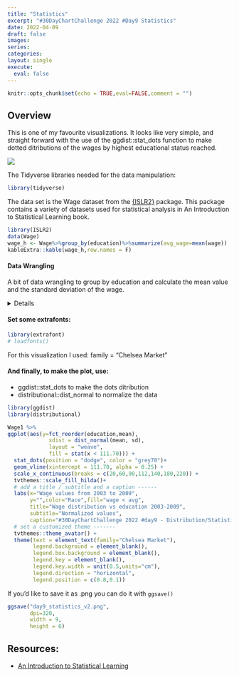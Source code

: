 ```yaml
---
title: "Statistics"
excerpt: "#30DayChartChallenge 2022 #Day9 Statistics"
date: 2022-04-09
draft: false
images:
series:
categories:
layout: single
execute: 
  eval: false
---
```


```r
knitr::opts_chunk$set(echo = TRUE,eval=FALSE,comment = "")
```

## Overview

This is one of my favourite visualizations. It looks like very simple, and straight forward with the use of the ggdist::stat_dots function to make dotted ditributions of the wages by highest educational status reached.

![](featured.png)

The Tidyverse libraries needed for the data manipulation:

```r
library(tidyverse)
```

The data set is the Wage dataset from the [{ISLR2}](https://www.statlearning.com/) package. This package contains a variety of datasets used for statistical analysis in An Introduction to Statistical Learning book.

```r
library(ISLR2)
data(Wage)
wage_h <- Wage%>%group_by(education)%>%summarize(avg_wage=mean(wage))
kableExtra::kable(wage_h,row.names = F)
```

#### Data Wrangling

A bit of data wrangling to group by education and calculate the mean value and the standard deviation of the wage.

<details>

```r
Wage1 <- Wage %>%
  mutate(education=gsub("\\d. ","",education)) %>% #count(year)
  group_by(education)%>%
  mutate(mean=mean(wage),
         sd=sd(wage)) %>%
  ungroup() %>% # pull(mean)%>%summary
  select(education,mean,sd) %>%
  distinct()
```

</details>

#### Set some extrafonts:

```r
library(extrafont)
# loadfonts()
```

For this visualization I used: family = "Chelsea Market"

#### And finally, to make the plot, use:

-   ggdist::stat_dots to make the dots ditribution
-   distributional::dist_normal to normalize the data

```r
library(ggdist)
library(distributional)
```

```r
Wage1 %>%
ggplot(aes(y=fct_reorder(education,mean),
             xdist = dist_normal(mean, sd),
             layout = "weave",
             fill = stat(x < 111.70))) + 
  stat_dots(position = "dodge", color = "grey70")+
  geom_vline(xintercept = 111.70, alpha = 0.25) +
  scale_x_continuous(breaks = c(20,60,90,112,140,180,220)) +
  tvthemes::scale_fill_hilda()+
  # add a title / subtitle and a caption ------
  labs(x="Wage values from 2003 to 2009",
       y="",color="Race",fill="wage < avg",
       title="Wage distribution vs education 2003-2009",
       subtitle="Normalized values",
       caption="#30DayChartChallenge 2022 #day9 - Distribution/Statistics - v2\nDataSource: {ISLR2} Wage dataset | DataViz: Federica Gazzelloni") +
  # set a customized theme -------
  tvthemes::theme_avatar() +
  theme(text = element_text(family="Chelsea Market"),
        legend.background = element_blank(),
        legend.box.background = element_blank(),
        legend.key = element_blank(),
        legend.key.width = unit(0.5,units="cm"),
        legend.direction = "horizontal",
        legend.position = c(0.8,0.1))
```

If you'd like to save it as .png you can do it with `ggsave()`

```r
ggsave("day9_statistics_v2.png",
       dpi=320,
       width = 9,
       height = 6)
```

## Resources:

-   [An Introduction to Statistical Learning](https://www.statlearning.com/)
